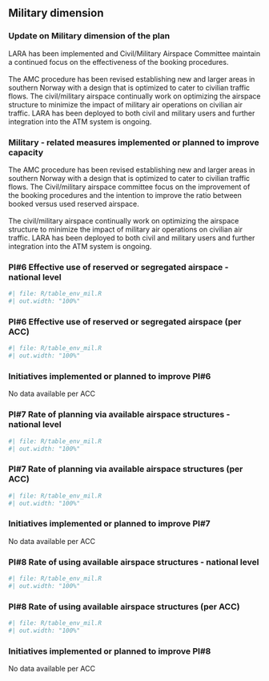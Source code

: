 ##  Military dimension
### Update on Military dimension of the plan

LARA has been implemented and Civil/Military Airspace Committee maintain a continued focus on the effectiveness of the booking procedures.<br/><br/>The AMC procedure has been revised establishing new and larger areas in southern Norway with a design that is optimized to cater to civilian traffic flows. The civil/military airspace continually work on optimizing the airspace structure to minimize the impact of military air operations on civilian air traffic. LARA has been deployed to both civil and military users and further integration into the ATM system is ongoing.

### Military - related measures implemented or planned to improve capacity

The AMC procedure has been revised establishing new and larger areas in southern Norway with a design that is optimized to cater to civilian traffic flows. The Civil/military airspace committee focus on the improvement of the booking procedures and the intention to improve the ratio between booked versus used reserved airspace.<br/><br/>The civil/military airspace continually work on optimizing the airspace structure to minimize the impact of military air operations on civilian air traffic. LARA has been deployed to both civil and military users and further integration into the ATM system is ongoing.

### PI#6 Effective use of reserved or segregated airspace - national level

```r
#| file: R/table_env_mil.R
#| out.width: "100%"
```



### PI#6 Effective use of reserved or segregated airspace (per ACC)

```r
#| file: R/table_env_mil.R
#| out.width: "100%"
```


### Initiatives implemented or planned to improve PI#6

No data available per ACC

### PI#7 Rate of planning via available airspace structures - national level

```r
#| file: R/table_env_mil.R
#| out.width: "100%"
```



### PI#7 Rate of planning via available airspace structures (per ACC)

```r
#| file: R/table_env_mil.R
#| out.width: "100%"
```


### Initiatives implemented or planned to improve PI#7

No data available per ACC

### PI#8 Rate of using available airspace structures - national level

```r
#| file: R/table_env_mil.R
#| out.width: "100%"
```



### PI#8 Rate of using available airspace structures (per ACC)

```r
#| file: R/table_env_mil.R
#| out.width: "100%"
```


### Initiatives implemented or planned to improve PI#8

No data available per ACC